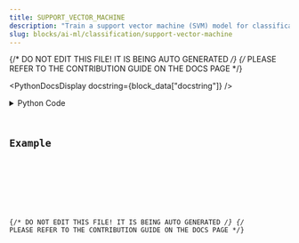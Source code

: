 ```yaml
---
title: SUPPORT_VECTOR_MACHINE
description: "Train a support vector machine (SVM) model for classification tasks."
slug: blocks/ai-ml/classification/support-vector-machine
---
```


{/* DO NOT EDIT THIS FILE! IT IS BEING AUTO GENERATED */}
{/* PLEASE REFER TO THE CONTRIBUTION GUIDE ON THE DOCS PAGE */}


<PythonDocsDisplay docstring={block_data["docstring"]} />
<details>
<summary>Python Code</summary>



<Code code={pythonCode} lang="py" wrap theme="dracula" />

[Find this Flojoy Block on GitHub](https://github.com/flojoy-ai/blocks/blob/main/blocks/AI_ML/CLASSIFICATION/SUPPORT_VECTOR_MACHINE/SUPPORT_VECTOR_MACHINE.py)

</details>

## Example


<GetHelpWidget />


<AppDisplay app={app} blockName="SUPPORT_VECTOR_MACHINE" client:visible />


<Example />

{/* DO NOT EDIT THIS FILE! IT IS BEING AUTO GENERATED */}
{/* PLEASE REFER TO THE CONTRIBUTION GUIDE ON THE DOCS PAGE */}
